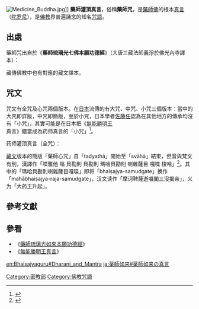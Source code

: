 [[File:Medicine_Buddha.jpg|thumb]]]]
{{漢傳密宗}}{{藏傳佛教}}
'''藥師灌頂真言'''，俗稱'''藥師咒'''，是[[藥師佛|藥師佛]]的根本[[真言|真言]]（[[陀罗尼|陀罗尼]]），是[[佛教|佛教]]界普遍誦念的知名[[咒語|咒語]]。

==出處==
藥師咒出自於《'''藥師琉璃光七佛本願功德經'''》（大唐三藏法師義淨於佛光內寺譯本）：
{{quote|「復次，[[曼殊室利|曼殊室利]]！彼藥師琉璃光如來得菩提時，由本願力觀諸有情遇眾病苦，瘦瘧、乾消、黃熱等病，或被厭魅、蠱道所中，或復短命，或時橫死，欲令是等病苦消除，所求願滿。時彼世尊入三摩地，名曰滅除一切眾生苦惱，既入定已，於肉髻中出大光明，光中演說大陀羅尼呪曰：
『南謨薄伽伐帝　鞞殺社寠嚕　薜琉璃鉢喇婆　曷囉闍也　呾他揭多也　阿囉𠿒帝　三藐三勃陀也呾姪他唵　鞞殺逝鞞殺逝　鞞殺社三沒揭帝 莎訶』」|《[[藥師琉璃光七佛本願功德經|藥師琉璃光七佛本願功德經]]》}}

藏傳佛教中也有對應的藏文譯本。

==咒文==
咒文有全咒及心咒兩個版本。在[[日本|日本]]流傳的有大咒、中咒、小咒三個版本：當中的大咒即詳版，中咒即簡版，至於小咒，日本學者[[佐藤任|佐藤任]]認為在其他地方的傳承均沒有「小咒」，其實可能是在日本把《[[無能勝明王|無能勝明王]]真言》錯當成為药师真言的「小咒」<ref>{{cite book |title=密教の神々—その文化史的考察 |author=[[佐藤任|佐藤 任]] 著 |publisher=平河出版社 |date=1979年7月 |location=日本 |language=ja |isbn=978-4582766738}}</ref>。

药师灌顶真言（全咒）：
{{cquote|
南無薄伽伐帝。鞞殺社。窶嚕薜琉璃。  鉢喇婆。喝囉闍也。
怛他揭多也。阿囉喝帝。三藐三勃陀耶。怛姪他。
[[唵|唵]]。鞞殺逝。鞞薩逝。鞞薩社。三沒揭帝。莎訶。

*{{lang|pinyin|námó bóqiéfádì, píshāshè, jùlū bìliúlí, bōlǎpó, hèlàshéyě, }}
: {{lang|pinyin|dátuōjiēduōyē, ē là hè dì, sānmiǎo sānbótuóyē, dázhítuō, }}
: {{lang|pinyin|ān, píshāshì, píshāshì, píshāshè, sānmòjiēdì, suōhē.}}

*''{{IAST|namo bhagavate bhaiṣajya-guru vaiḍūrya prabha rājāya}}''
:''{{IAST|tathāgatāya arhate samyaksambuddhāya tadyathā:}}''
:''{{IAST|oṃ bhaiṣajye bhaiṣajye bhaiṣajya-samudgate svāhā.}}

*[[南无|南无]][[世尊|世尊]] 药-师 （{{zy|薜|bì}}）琉璃 光 [[拉者|王]]
:如来 应供 [[正等正觉|正等正觉]] 即说咒曰：
:唵 药 药 药效-升起 娑婆诃（圓滿）。
}}

[[藏文|藏文]]版本的簡版「藥師心咒」自「tadyathā」開始至「svāhā」結束，但音與梵文有別，漢譯作「喋雅他  嗡  貝勘則  貝勘則  瑪哈貝勘則  喇雜薩目  嘎喋  梭哈」<ref>{{Cite web |url=http://taiwan-peace.blogspot.tw/2013/06/blog-post_1.html |title=藥師佛心咒。 |access-date=2017-05-21 |archive-date=2016-08-12 |archive-url=https://web.archive.org/web/20160812181639/http://taiwan-peace.blogspot.tw/2013/06/blog-post_1.html |dead-url=no }}</ref>。其中的「瑪哈貝勘則喇雜薩目嘎喋」即将「bhaiṣajya-samudgate」换作「mahābhaiṣajya-raja-samudgate」，汉文读作「摩诃鞞薩逝囉闍三沒揭帝」，义为「大药王升起」。

==參考文獻==
{{reflist}}

==參看==
*《[[藥師琉璃光如來本願功德經|藥師琉璃光如來本願功德經]]》
*《[[無能勝明王真言|無能勝明王真言]]》

{{净土}}{{密宗}}
[[Category:密教部|Category:密教部]]
[[Category:佛教咒語|Category:佛教咒語]]
[[en:Bhaisajyaguru#Dharani_and_Mantra|en:Bhaisajyaguru#Dharani_and_Mantra]]
[[ja:薬師如来#薬師如来の真言|ja:薬師如来#薬師如来の真言]]
